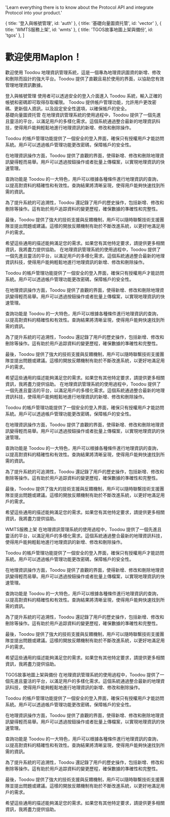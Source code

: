 
  'Learn everything there is to know about the Protocol API and integrate Protocol into your product.'

  { title: '登入與帳號管理', id: 'auth' },
  { title: '基礎向量圖資托管', id: 'vector' },
  { title: 'WMTS服務上架', id: 'wmts' },
  { title: 'TGOS故事地圖上架與備份', id: 'tgos' },
]

<HeroPattern />

# 歡迎使用Maplon！
歡迎使用 Toodou 地理資訊管理系統，這是一個專為地理資訊圖資的新增、修改和刪除而設計的強大平台。Toodou 提供了直觀且易於使用的界面，以協助您有效管理地理資訊數據。


<div className="my-16 xl:max-w-none">
  <Heading level={2} id="auth">
    登入與帳號管理
  </Heading>
  使用者可以透過安全的登入介面進入 Toodou 系統，輸入正確的帳號和密碼即可取得存取權限。
  Toodou 提供帳戶管理功能，允許用戶更改密碼、更新個人資訊，以及設定安全性選項，以確保帳戶的安全。
</div>

<div className="my-16 xl:max-w-none">
  <Heading level={2} id="vector">
    基礎向量圖資托管
  </Heading>
  在地理資訊管理系統的使用過程中，Toodou 提供了一個先進且靈活的平台，以滿足用戶的多樣化需求。這個系統通過整合最新的地理資訊科技，使得用戶能夠輕鬆地進行地理資訊的新增、修改和刪除操作。

Toodou 的帳戶管理功能提供了一個安全的登入界面，確保只有授權用戶才能訪問系統。用戶可以透過帳戶管理功能更改密碼，保障帳戶的安全性。

在地理資訊操作方面，Toodou 提供了直觀的界面，使得新增、修改和刪除地理資訊變得輕而易舉。用戶可以透過按鈕操作或者批量上傳檔案，以實現地理資訊的快速管理。

查詢功能是 Toodou 的一大特色，用戶可以根據各種條件進行地理資訊的查詢，以提高對資料的精確性和有效性。查詢結果將清晰呈現，使得用戶能夠快速找到所需的資訊。

為了提升系統的可追溯性，Toodou 還記錄了用戶的歷史操作，包括新增、修改和刪除等操作。這有助於用戶追踪資料的變更歷程，確保數據的準確性和完整性。

最後，Toodou 提供了強大的技術支援與反饋機制，用戶可以隨時聯繫技術支援團隊並提出問題或建議。這樣的開放反饋機制有助於不斷改進系統，以更好地滿足用戶的需求。

希望這些通用的描述能夠滿足您的需求。如果您有其他特定要求，請提供更多相關資訊，我將盡力提供協助。
在地理資訊管理系統的使用過程中，Toodou 提供了一個先進且靈活的平台，以滿足用戶的多樣化需求。這個系統通過整合最新的地理資訊科技，使得用戶能夠輕鬆地進行地理資訊的新增、修改和刪除操作。

Toodou 的帳戶管理功能提供了一個安全的登入界面，確保只有授權用戶才能訪問系統。用戶可以透過帳戶管理功能更改密碼，保障帳戶的安全性。

在地理資訊操作方面，Toodou 提供了直觀的界面，使得新增、修改和刪除地理資訊變得輕而易舉。用戶可以透過按鈕操作或者批量上傳檔案，以實現地理資訊的快速管理。

查詢功能是 Toodou 的一大特色，用戶可以根據各種條件進行地理資訊的查詢，以提高對資料的精確性和有效性。查詢結果將清晰呈現，使得用戶能夠快速找到所需的資訊。

為了提升系統的可追溯性，Toodou 還記錄了用戶的歷史操作，包括新增、修改和刪除等操作。這有助於用戶追踪資料的變更歷程，確保數據的準確性和完整性。

最後，Toodou 提供了強大的技術支援與反饋機制，用戶可以隨時聯繫技術支援團隊並提出問題或建議。這樣的開放反饋機制有助於不斷改進系統，以更好地滿足用戶的需求。

希望這些通用的描述能夠滿足您的需求。如果您有其他特定要求，請提供更多相關資訊，我將盡力提供協助。
在地理資訊管理系統的使用過程中，Toodou 提供了一個先進且靈活的平台，以滿足用戶的多樣化需求。這個系統通過整合最新的地理資訊科技，使得用戶能夠輕鬆地進行地理資訊的新增、修改和刪除操作。

Toodou 的帳戶管理功能提供了一個安全的登入界面，確保只有授權用戶才能訪問系統。用戶可以透過帳戶管理功能更改密碼，保障帳戶的安全性。

在地理資訊操作方面，Toodou 提供了直觀的界面，使得新增、修改和刪除地理資訊變得輕而易舉。用戶可以透過按鈕操作或者批量上傳檔案，以實現地理資訊的快速管理。

查詢功能是 Toodou 的一大特色，用戶可以根據各種條件進行地理資訊的查詢，以提高對資料的精確性和有效性。查詢結果將清晰呈現，使得用戶能夠快速找到所需的資訊。

為了提升系統的可追溯性，Toodou 還記錄了用戶的歷史操作，包括新增、修改和刪除等操作。這有助於用戶追踪資料的變更歷程，確保數據的準確性和完整性。

最後，Toodou 提供了強大的技術支援與反饋機制，用戶可以隨時聯繫技術支援團隊並提出問題或建議。這樣的開放反饋機制有助於不斷改進系統，以更好地滿足用戶的需求。

希望這些通用的描述能夠滿足您的需求。如果您有其他特定要求，請提供更多相關資訊，我將盡力提供協助。
</div>

<div className="my-16 xl:max-w-none">
  <Heading level={2} id="wmts">
    WMTS服務上架
  </Heading>
  在地理資訊管理系統的使用過程中，Toodou 提供了一個先進且靈活的平台，以滿足用戶的多樣化需求。這個系統通過整合最新的地理資訊科技，使得用戶能夠輕鬆地進行地理資訊的新增、修改和刪除操作。

Toodou 的帳戶管理功能提供了一個安全的登入界面，確保只有授權用戶才能訪問系統。用戶可以透過帳戶管理功能更改密碼，保障帳戶的安全性。

在地理資訊操作方面，Toodou 提供了直觀的界面，使得新增、修改和刪除地理資訊變得輕而易舉。用戶可以透過按鈕操作或者批量上傳檔案，以實現地理資訊的快速管理。

查詢功能是 Toodou 的一大特色，用戶可以根據各種條件進行地理資訊的查詢，以提高對資料的精確性和有效性。查詢結果將清晰呈現，使得用戶能夠快速找到所需的資訊。

為了提升系統的可追溯性，Toodou 還記錄了用戶的歷史操作，包括新增、修改和刪除等操作。這有助於用戶追踪資料的變更歷程，確保數據的準確性和完整性。

最後，Toodou 提供了強大的技術支援與反饋機制，用戶可以隨時聯繫技術支援團隊並提出問題或建議。這樣的開放反饋機制有助於不斷改進系統，以更好地滿足用戶的需求。

希望這些通用的描述能夠滿足您的需求。如果您有其他特定要求，請提供更多相關資訊，我將盡力提供協助。
</div>

<div className="my-16 xl:max-w-none">
  <Heading level={2} id="tgos">
    TGOS故事地圖上架與備份
  </Heading>
  在地理資訊管理系統的使用過程中，Toodou 提供了一個先進且靈活的平台，以滿足用戶的多樣化需求。這個系統通過整合最新的地理資訊科技，使得用戶能夠輕鬆地進行地理資訊的新增、修改和刪除操作。

Toodou 的帳戶管理功能提供了一個安全的登入界面，確保只有授權用戶才能訪問系統。用戶可以透過帳戶管理功能更改密碼，保障帳戶的安全性。

在地理資訊操作方面，Toodou 提供了直觀的界面，使得新增、修改和刪除地理資訊變得輕而易舉。用戶可以透過按鈕操作或者批量上傳檔案，以實現地理資訊的快速管理。

查詢功能是 Toodou 的一大特色，用戶可以根據各種條件進行地理資訊的查詢，以提高對資料的精確性和有效性。查詢結果將清晰呈現，使得用戶能夠快速找到所需的資訊。

為了提升系統的可追溯性，Toodou 還記錄了用戶的歷史操作，包括新增、修改和刪除等操作。這有助於用戶追踪資料的變更歷程，確保數據的準確性和完整性。

最後，Toodou 提供了強大的技術支援與反饋機制，用戶可以隨時聯繫技術支援團隊並提出問題或建議。這樣的開放反饋機制有助於不斷改進系統，以更好地滿足用戶的需求。

希望這些通用的描述能夠滿足您的需求。如果您有其他特定要求，請提供更多相關資訊，我將盡力提供協助。
</div>
